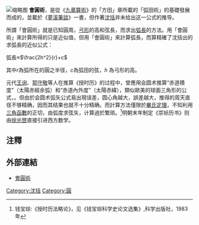 [[File:会圆术弧长公式与圆周弧长比较.png|缩略图]]
'''會圓術'''，是從《[[九章算術|九章算術]]》的「方田」章所載的「弧田術」的基礎發展而成的，並載於《[[夢溪筆談|夢溪筆談]]》一書，但作著[[沈括|沈括]]并未给出这一公式的推导。

所謂「會圓術」就是已知圓周，[[弓形|弓形]]的高和弦長，而求出[[弧長|弧長]]的方法。用「會圓術」來計算所得的只是近似值，但用「會圓術」來計算弧長，而算精確了沈括出的求弧長的近似公式：

弧長≈<math>\frac{2h^2}{r}+c</math>

其中<math> r </math>為弧所在的圓之半径，<math>c</math>為弧田的弦，<math>h</math> 為弓形的高。

元代[[王询|王询]]、[[郭守敬|郭守敬]]等人在推算《授时历》的过程中，曾應用会圆术推算“赤道積度”（太陽赤經余弧）和“赤道內外度”（太陽赤緯），類似歐美的球面三角形的公式，。但由於会圆术弧矢公式易出現误差，圆心角越大，誤差越大，推得的周天直径不够精确，因而其结果也就不十分精确。而計算方法僅限於[[畢氏定理|畢氏定理]]，不知利用[[三角函數|三角函數]]的正切，由弧度求弦矢，计算過於繁琐。<ref>钱宝琮:《授时历法略论》，见《钱宝琮科学史论文选集》,科学出版社，1983年</ref>明朝末年制定《崇祯历书》则由[[徐光啓|徐光啓]]直接引进西方数学。

==注釋==
{{reflist}}

==外部連結==
*[http://kss.hkcampus.net/~kss-wsf/theory.htm#circle2 會圓術] {{Wayback|url=http://kss.hkcampus.net/~kss-wsf/theory.htm#circle2 |date=20100507090755 }}

[[Category:沈括|Category:沈括]]
[[Category:圓|Category:圓]]